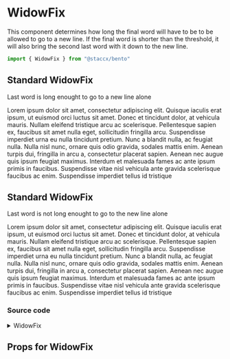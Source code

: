 
<Meta title="Components|Text/WidowFix" component={WidowFix}/>

# WidowFix
This component determines how long the final word will have to be to be allowed to go to a new line.
If the final word is shorter than the threshold, it will also bring the second last word with it
down to the new line.

```javascript
import { WidowFix } from "@staccx/bento"
```

## Standard WidowFix
Last word is long enought to go to a new line alone

<Preview>
  <Story name="Standard">
   <WidowFix threshold={3}>
                   Lorem ipsum dolor sit amet, consectetur adipiscing elit. Quisque
                   iaculis erat ipsum, ut euismod orci luctus sit amet. Donec et
                   tincidunt dolor, at vehicula mauris. Nullam eleifend tristique arcu
                   ac scelerisque. Pellentesque sapien ex, faucibus sit amet nulla
                   eget, sollicitudin fringilla arcu. Suspendisse imperdiet urna eu
                   nulla tincidunt pretium. Nunc a blandit nulla, ac feugiat nulla.
                   Nulla nisl nunc, ornare quis odio gravida, sodales mattis enim.
                   Aenean turpis dui, fringilla in arcu a, consectetur placerat sapien.
                   Aenean nec augue quis ipsum feugiat maximus. Interdum et malesuada
                   fames ac ante ipsum primis in faucibus. Suspendisse vitae nisl
                   vehicula ante gravida scelerisque faucibus ac enim. Suspendisse
                   imperdiet tellus id tristique
   </WidowFix>
  </Story>
</Preview>


## Standard WidowFix
Last word is not long enought to go to the new line alone

<Preview>
  <Story name="To short">
   <WidowFix threshold={30}>
                   Lorem ipsum dolor sit amet, consectetur adipiscing elit. Quisque
                   iaculis erat ipsum, ut euismod orci luctus sit amet. Donec et
                   tincidunt dolor, at vehicula mauris. Nullam eleifend tristique arcu
                   ac scelerisque. Pellentesque sapien ex, faucibus sit amet nulla
                   eget, sollicitudin fringilla arcu. Suspendisse imperdiet urna eu
                   nulla tincidunt pretium. Nunc a blandit nulla, ac feugiat nulla.
                   Nulla nisl nunc, ornare quis odio gravida, sodales mattis enim.
                   Aenean turpis dui, fringilla in arcu a, consectetur placerat sapien.
                   Aenean nec augue quis ipsum feugiat maximus. Interdum et malesuada
                   fames ac ante ipsum primis in faucibus. Suspendisse vitae nisl
                   vehicula ante gravida scelerisque faucibus ac enim. Suspendisse
                   imperdiet tellus id tristique
   </WidowFix>
  </Story>
</Preview>

### Source code
<details><summary>WidowFix</summary>
<p>

```bash
import React from "react"
import PropTypes from "prop-types"
import styled from "styled-components"
import { commonPropTypes } from "../../../theming/index"

const WidowFix = ({ children, threshold = 7 }) => {
  return React.Children.map(children, (child, i) => {
    if (typeof child === "string") {
      const wordArray = child.split(/\s/)
      const firstPart = wordArray.slice(0, -2).join(" ") + " "
      const lastWord = wordArray.slice(-1)[0]
      const twoLastWords = wordArray.slice(-2).join(" ")

      return (
        <>
          {lastWord.length < threshold ? (
            <>
              {firstPart}
              <NoBreak>{twoLastWords}</NoBreak>
            </>
          ) : (
            <>{child}</>
          )}
        </>
      )
    } else {
      console.warn("Children must be a string.")
    }
  })
}

const NoBreak = styled.span`
  display: inline-block;
  backgroun-color: red;
`

WidowFix.defaultProps = {
  threshold: 7
}

WidowFix.propTypes = {
  children: commonPropTypes.children.isRequired,
  /**
   * Determines minimum how many carrecters will go to a new line
   */
  threshold: PropTypes.number
}

export default WidowFix

```

</p>
</details>

## Props for WidowFix
<Props of={WidowFix} />
